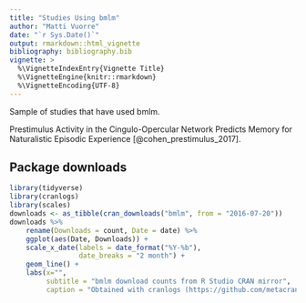 ```yaml
---
title: "Studies Using bmlm"
author: "Matti Vuorre"
date: "`r Sys.Date()`"
output: rmarkdown::html_vignette
bibliography: bibliography.bib
vignette: >
  %\VignetteIndexEntry{Vignette Title}
  %\VignetteEngine{knitr::rmarkdown}
  %\VignetteEncoding{UTF-8}
---
```


Sample of studies that have used bmlm.

Prestimulus Activity in the Cingulo-Opercular Network Predicts Memory for Naturalistic Episodic Experience [@cohen_prestimulus_2017].

## Package downloads

```r
library(tidyverse)
library(cranlogs)
library(scales)
downloads <- as_tibble(cran_downloads("bmlm", from = "2016-07-20"))
downloads %>% 
    rename(Downloads = count, Date = date) %>% 
    ggplot(aes(Date, Downloads)) +
    scale_x_date(labels = date_format("%Y-%b"),
                 date_breaks = "2 month") +
    geom_line() +
    labs(x="",
         subtitle = "bmlm download counts from R Studio CRAN mirror",
         caption = "Obtained with cranlogs (https://github.com/metacran/cranlogs)")
```
